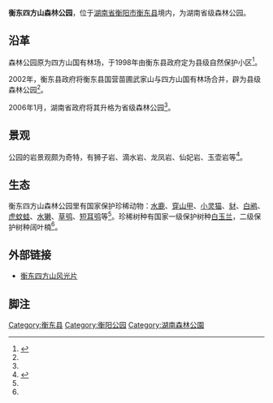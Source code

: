{{Infobox park|park=衡东四方山森林公园|image={{Location map |China Hunan| label=衡东四方山森林公园 | label_size=60 | lat_deg=26| lat_min=58| lat_sec=08.2| lon_deg=113| lon_min=03| lon_sec=57.8| position=right | width= | float=center | caption=}}|image size=500px|alt=|caption=|type=省级森林公园|location=[[衡阳市|衡阳市]][[衡东县|衡东县]][[杨林镇_(衡东县)|杨林镇]]|coordinates={{Coord|26|58|08.2|N|113|03|57.8|E|region:CN|display=inline,title}}|size=2067公顷|opened=2006年1月|operator=|visitors=|status=全年开放|website=|}}
'''衡东四方山森林公园'''，位于[[湖南省|湖南省]][[衡阳市|衡阳市]][[衡东县|衡东县]]境内，为湖南省级森林公园。

== 沿革 ==
森林公园原为四方山国有林场，于1998年由衡东县政府定为县级自然保护小区<ref name=":0">{{Cite book|title=《衡阳市志：1978~2008》|last=|first=|publisher=方志出版社|year=2008年|isbn=9787514412246|location=|page=1253|pages=|chapter=第十五编 农业和农村经济}}</ref>。

2002年，衡东县政府将衡东县国营苗圃武家山与四方山国有林场合并，辟为县级森林公园<ref name=":0" />。

2006年1月，湖南省政府将其升格为省级森林公园<ref name=":0" />。

== 景观 ==
公园的岩景观颇为奇特，有狮子岩、滴水岩、龙凤岩、仙妃岩、玉壶岩等<ref name=":1">{{Cite news|url=http://hn.rednet.cn/c/2010/11/03/2103203.htm|title=衡东旅游：四方山|last=|first=|date=2010年11月3日|work=红网|accessdate=|archive-date=2017年2月13日|archive-url=https://web.archive.org/web/20170213001336/http://hn.rednet.cn/c/2010/11/03/2103203.htm|dead-url=no}}</ref>。

== 生态 ==
衡东四方山森林公园里有国家保护珍稀动物：[[水鹿|水鹿]]、[[穿山甲|穿山甲]]、[[小靈貓|小灵猫]]、[[豺|豺]]、[[白鹇|白鹇]]、[[虎紋蛙|虎蚊蛙]]、[[水獺|水獭]]、[[草鸮|草鸮]]、[[短耳鸮|短耳鸮]]等<ref name=":0" />。珍稀树种有国家一级保护树种[[玉兰|白玉兰]]，二级保护树种阔叶楠<ref name=":1" />。

== 外部链接==
* [http://v.youku.com/v_show/id_XMzA2Mjc1NDAw.html 衡东四方山风光片] {{Wayback|url=http://v.youku.com/v_show/id_XMzA2Mjc1NDAw.html |date=20170213001613 }}

== 脚注 ==
{{Reflist|2}}
{{衡阳公园}}

[[Category:衡东县|Category:衡东县]]
[[Category:衡阳公园|Category:衡阳公园]]
[[Category:湖南森林公園|Category:湖南森林公園]]